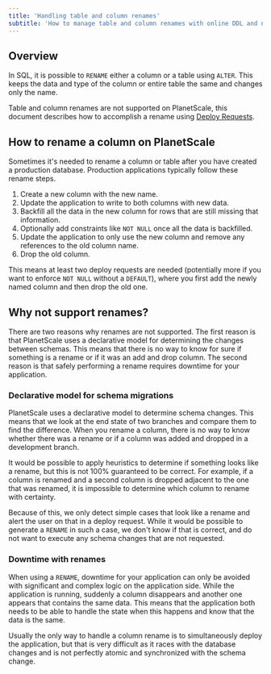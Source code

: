 ```yaml
---
title: 'Handling table and column renames'
subtitle: 'How to manage table and column renames with online DDL and no downtime'
---
```


## Overview

In SQL, it is possible to `RENAME` either a column or a table using `ALTER`. This keeps the data and type of the column or entire table the same and changes only the name. 

Table and column renames are not supported on PlanetScale, this document describes how to accomplish a rename using [Deploy Requests]((/concepts/deploy-requests)).

## How to rename a column on PlanetScale

Sometimes it's needed to rename a column or table after you have created a production database. Production applications typically follow these rename steps.

1. Create a new column with the new name.
1. Update the application to write to both columns with new data.
1. Backfill all the data in the new column for rows that are still missing that information.
1. Optionally add constraints like `NOT NULL` once all the data is backfilled.
1. Update the application to only use the new column and remove any references to the old column name.
1. Drop the old column.

This means at least two deploy requests are needed (potentially more if you want to enforce `NOT NULL` without a `DEFAULT`), where you first add the newly named column and then drop the old one.

## Why not support renames?

There are two reasons why renames are not supported. The first reason is that PlanetScale uses a declarative model for determining the changes between schemas. This means that there is no way to know for sure if something is a rename or if it was an add and drop column. The second reason is that safely performing a rename requires downtime for your application.

### Declarative model for schema migrations

PlanetScale uses a declarative model to determine schema changes. This means that we look at the end state of two branches and compare them to find the difference. When you rename a column, there is no way to know whether there was a rename or if a column was added and dropped in a development branch.

It would be possible to apply heuristics to determine if something looks like a rename, but this is not 100% guaranteed to be correct. For example, if a column is renamed and a second column is dropped adjacent to the one that was renamed, it is impossible to determine which column to rename with certainty.

Because of this, we only detect simple cases that look like a rename and alert the user on that in a deploy request. While it would be possible to generate a `RENAME` in such a case, we don't know if that is correct, and do not want to execute any schema changes that are not requested.

### Downtime with renames

When using a `RENAME`, downtime for your application can only be avoided with significant and complex logic on the application side. While the application is running, suddenly a column disappears and another one appears that contains the same data. This means that the application both needs to be able to handle the state when this happens and know that the data is the same.

Usually the only way to handle a column rename is to simultaneously deploy the application, but that is very difficult as it races with the database changes and is not perfectly atomic and synchronized with the schema change.